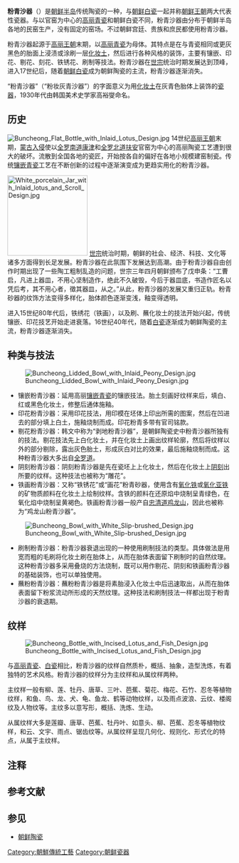 {{Infobox Korean name
|img=Buncheong Vase with Inlaid Lotus and Scroll Design.jpg
|imgwidth=180
|hangul=분청사기
|hanja=粉靑沙器
|rr=Buncheong Sagi
|mr=Punch'ǒng Sagi
}}
'''粉青沙器'''（{{kor|諺=분청사기|漢=粉靑沙器|羅=Buncheong Sagi|f=y}}）是[[朝鲜半岛|朝鲜半岛]]传统陶瓷的一种，与[[朝鲜白瓷|朝鲜白瓷]]一起并称[[朝鲜王朝|朝鲜王朝]]两大代表性瓷器。与以官窑为中心的[[高丽青瓷|高丽青瓷]]和朝鲜白瓷不同，粉青沙器由分布于朝鲜半岛各地的民窑生产，没有固定的窑场。不过朝鲜宫廷、贵族和庶民都使用粉青沙器。{{r|金银珍|李炁子|page=70-71}}

粉青沙器起源于[[高丽王朝|高丽王朝]]末期，以[[高丽青瓷|高丽青瓷]]为母体。其特点是在与青瓷相同或更灰黑色的胎面上浸渍或涂刷一层[[化妆土|化妆土]]，然后进行各种风格的装饰，主要有镶嵌、印花、剔花、刻花、铁锈花、刷制等技法。粉青沙器在[[朝鲜世宗|世宗]]统治时期发展达到顶峰，进入17世纪后，随着[[朝鲜白瓷|朝鲜白瓷]]成为朝鲜陶瓷的主流，粉青沙器逐渐消失。{{r|金银珍|李炁子|page=71}}

“粉青沙器”（“粉妆灰青沙器”）的字面意义为用[[化妆土|化妆土]]在灰青色胎体上装饰的[[瓷器|瓷器]]{{efn|由于瓷器胎体的成分中含沙和石的成分，瓷器在韩国也称为“沙器”。白瓷可称为“白沙器”，青瓷则为“青沙器”。{{r|李炁子}}}}，1930年代由韩国美术史学家高裕燮命名。{{r|金银珍|李炁子|bg|page=64-65}}

==历史==
[[File:Buncheong_Flat_Bottle_with_Inlaid_Lotus_Design.jpg|thumb]]
14世纪[[高丽王朝|高丽王朝]]末期，[[蒙古入侵高丽|蒙古入侵]]使以[[全罗南道|全罗南道]][[康津郡|康津]]和[[全罗北道|全罗北道]][[扶安郡|扶安]]官窑为中心的高丽陶瓷工艺遭到很大的破坏。流散到全国各地的瓷匠，开始按各自的偏好在各地小规模建窑制瓷。传统[[镶嵌青瓷|镶嵌青瓷]]工艺在不断创新的过程中逐渐演变成为更趋实用化的粉青沙器。{{r|李炁子|欧阳希君|bg}}

[[File:White_porcelain_Jar_with_Inlaid_lotus_and_Scroll_Design.jpg|180px]]
[[朝鲜世宗|世宗]]统治时期，朝鲜的社会、经济、科技、文化等诸多方面得到长足发展。粉青沙器在此氛围下发展达到高潮。由于粉青沙器自由创作时期出现了一些陶工粗制乱造的问题，世宗三年四月朝鲜颁布了戊申条：“工曹启，凡进上器皿，不用心坚制造作，绝此不久破毁，今后于器皿底，书造作匠名以凭后考，其不用心者，徵其器皿，从之。”从此，粉青沙器的发展又重归正轨。粉青砂器的纹饰方法变得多样化，胎体颜色逐渐变浅，釉变得透明。{{r|李炁子}}

进入15世纪80年代后，铁绣花（铁画），以及刷、蘸化妆土的技法开始兴起，传统镶嵌、印花技艺开始走进衰落。16世纪40年代，随着[[朝鲜白瓷|白瓷]]逐渐成为朝鲜陶瓷的主流，粉青沙器逐渐消失。{{r|李炁子}}

==种类与技法==
[[File:Buncheong_Lidded_Bowl_with_Inlaid_Peony_Design.jpg|left]]
*镶嵌粉青沙器：延用高丽[[镶嵌青瓷|镶嵌青瓷]]的镶嵌技法。胎土刻画好纹样来后，填白、红或黑色化妆土，修整后通体施釉。{{r|金银珍|李炁子|金立言|page=73}}
*印花粉青沙器：采用印花技法，用印模在坯体上印出所需的图案，然后在凹进去的部分填上白土，施釉烧制而成。印花粉青多带有官司铭款。{{r|金银珍|李炁子|金立言|page=74-75}}
*剔花粉青沙器：韩文中称为“剥地粉青沙器”，是朝鲜陶瓷史中粉青沙器所独有的技法。剔花技法先上白化妆土，并在化妆土上画出纹样轮廓，然后将纹样以外的部分剔除，露出灰色胎土，形成灰白对比的效果，最后施釉烧制而成。这种粉青沙器大多出自[[全罗道|全罗道]]。{{r|金银珍|金立言|李炁子|page=76-77}}
*阴刻粉青沙器：阴刻粉青沙器是先在瓷坯上上化妆土，然后在化妆土上[[阴刻|阴刻]]出所要的纹样。这种技法也被称为“雕花”。{{r|金银珍|金立言|李炁子|page=78-79}}
*铁画粉青沙器：又称“铁锈花”或“画花”粉青砂器，使用含有[[氧化铁|氧化铁]]或[[氧化亚铁|氧化亚铁]]的矿物质颜料在化妆土上绘制纹样。含铁的颜料在还原焰中烧制呈青绿色，在氧化焰中烧制呈黄褐色。铁画粉青沙器一般产自[[忠清道|忠清道]][[雞龍山國立公園|鸡龙山]]，因此也被称为“鸡龙山粉青沙器”。{{r|金银珍|李炁子|金立言|page=80-81}}
[[File:Buncheong_Bowl_with_White_Slip-brushed_Design.jpg|thumb]]
*刷制粉青沙器：粉青沙器衰退出现的一种使用刷制技法的类型。具体做法是用宽而粗的毛刷将化妆土刷在胎体上，从而在胎体表面留下刷制时的自然纹理。这种粉青沙器多采用叠烧的方法烧制，既可以用作剔花、阴刻和铁画粉青沙器的基础装饰，也可以单独使用。{{r|金银珍|金立言|李炁子|page=81-83}}
*蘸粉粉青沙器：蘸粉粉青沙器是将素胎浸入化妆土中后迅速取出，从而在胎体表面留下粉浆流动所形成的天然纹理。这种技法和刷制技法一样都出现于粉青沙器的衰退期。{{r|金银珍|金立言|李炁子|page=83-84}}

==纹样==
[[File:Buncheong_Bottle_with_Incised_Lotus_and_Fish_Design.jpg|thumb]]

与[[高丽青瓷|高丽青瓷]]、[[朝鲜白瓷|白瓷]]相比，粉青沙器的纹样自然质朴，概括、抽象，造型洗炼，有着独特的艺术风格。粉青沙器的纹样分为主纹样和从属纹样两种。{{r|李炁子}}

主纹样一般有柳、莲、牡丹、唐草、三叶、芭蕉、菊花、梅花、石竹、忍冬等植物纹样，和鱼、鸟、龙、犬、龟、鱼龙、鹤等动物纹样，以及雨点波浪、云纹、楼阁纹及人物纹等。主纹多以意写形，概括、洗炼、生动。{{r|李炁子}}

从属纹样大多是莲瓣、唐草、芭蕉、牡丹叶、如意头、柳、芭蕉、忍冬等植物纹样，和云、文宇、雨点、锯齿纹等。从属纹样呈现几何化、规则化、形式化的特点，从属于主纹样。{{r|李炁子}}

==注释==
{{Notelist}}

==参考文献==
{{Portal|朝鲜半岛}}
{{Reflist|refs=
<ref name="金银珍">{{cite book |language = | author =金银珍 | coauthors =   | title =《影响学视阈下的朝鲜白瓷》 | date =2015年10月 | location =上海 | publisher =同济大学出版社  |ISBN =978-7-5608-6059-6}}</ref>
<ref name="李炁子">{{cite journal |title=韩国的粉青沙器 |author= 李炁子 | coauthors= |journal=《装饰》 |date=2000年04期 }}</ref>
<ref name=bg>{{cite web |url= https://www.metmuseum.org/toah/hd/pnch/hd_pnch.htm |title= Joseon Buncheong Ware: Between Celadon and Porcelain |publisher= The Metropolitan Museum of Art |accessdate=2018-08-31 |language=en}}</ref>
<ref name="金立言">{{cite journal |title=略论李朝陶瓷|author=金立言| coauthors= |journal=《收藏家》 |date= 1997年02期 }}</ref>
<ref name="欧阳希君">{{cite journal |title=高丽青瓷与李朝瓷器略说 |author=欧阳希君 | coauthors= |journal=《收藏》 |date= 2006年04期 }}</ref>
}}

==参见==
{{Commons category|Buncheong ware}}
*[[朝鲜陶瓷|朝鲜陶瓷]]

[[Category:朝鮮傳統工藝|Category:朝鮮傳統工藝]]
[[Category:朝鲜瓷器|Category:朝鲜瓷器]]